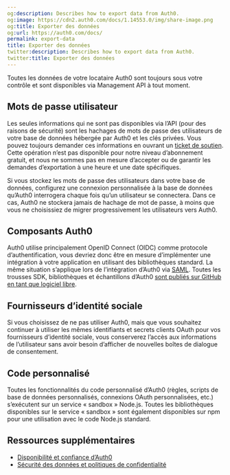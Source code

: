 ```yaml
---
og:description: Describes how to export data from Auth0.
og:image: https://cdn2.auth0.com/docs/1.14553.0/img/share-image.png
og:title: Exporter des données
og:url: https://auth0.com/docs/
permalink: export-data
title: Exporter des données
twitter:description: Describes how to export data from Auth0.
twitter:title: Exporter des données
---
```


Toutes les données de votre locataire Auth0 sont toujours sous votre contrôle et sont disponibles via Management API à tout moment.

## Mots de passe utilisateur

Les seules informations qui ne sont pas disponibles via l’API (pour des raisons de sécurité) sont les hachages de mots de passe des utilisateurs de votre base de données hébergée par Auth0 et les clés privées. Vous pouvez toujours demander ces informations en ouvrant un [ticket de soutien](%24%7Benv.DOMAIN_URL_SUPPORT%7D). Cette opération n’est pas disponible pour notre niveau d’abonnement gratuit, et nous ne sommes pas en mesure d’accepter ou de garantir les demandes d’exportation à une heure et une date spécifiques.

Si vous stockez les mots de passe des utilisateurs dans votre base de données, configurez une connexion personnalisée à la base de données qu’Auth0 interrogera chaque fois qu’un utilisateur se connectera. Dans ce cas, Auth0 ne stockera jamais de hachage de mot de passe, à moins que vous ne choisissiez de migrer progressivement les utilisateurs vers Auth0.

## Composants Auth0

Auth0 utilise principalement OpenID Connect (OIDC) comme protocole d’authentification, vous devriez donc être en mesure d’implémenter une intégration à votre application en utilisant des bibliothèques standard. La même situation s’applique lors de l’intégration d’Auth0 via [SAML](/saml-configuration/configure-auth0-saml-identity-provider). Toutes les trousses SDK, bibliothèques et échantillons d’Auth0 [ sont publiés sur GitHub en tant que logiciel libre](https://github.com/auth0/).

## Fournisseurs d’identité sociale

Si vous choisissez de ne pas utiliser Auth0, mais que vous souhaitez continuer à utiliser les mêmes identifiants et secrets clients OAuth pour vos fournisseurs d’identité sociale, vous conserverez l’accès aux informations de l’utilisateur sans avoir besoin d’afficher de nouvelles boîtes de dialogue de consentement.

## Code personnalisé

Toutes les fonctionnalités du code personnalisé d’Auth0 (règles, scripts de base de données personnalisés, connexions OAuth personnalisées, etc.) s’exécutent sur un service « sandbox » Node.js. Toutes les bibliothèques disponibles sur le service « sandbox » sont également disponibles sur npm pour une utilisation avec le code Node.js standard.

## Ressources supplémentaires

* [Disponibilité et confiance d’Auth0](https://auth0.com/availability-trust)
* [Sécurité des données et politiques de confidentialité](https://auth0.com/security)